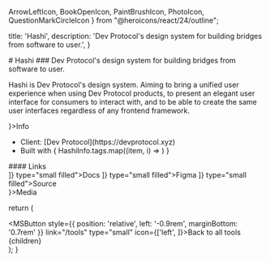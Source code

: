 
  ArrowLeftIcon,
  BookOpenIcon,
  PaintBrushIcon,
  PhotoIcon,
  QuestionMarkCircleIcon
} from "@heroicons/react/24/outline";

  title: 'Hashi',
  description: 'Dev Protocol\'s design system for building bridges from software to user.',
}


<MSAnimatedSection>
  # Hashi
</MSAnimatedSection>
<MSAnimatedSection delay={0.3}>
  ### Dev Protocol's design system for building bridges from software to user.
</MSAnimatedSection>

<MSAnimatedSection delay={0.4}>
  <div className="w-full h-full max-h-md r-lg my-md" style={{ overflow: 'hidden'}}>
    <PreviewImage src="/img/hashi/hashi-cover.webp" alt="Hashi's cover image." />
  </div>

  Hashi is Dev Protocol's design system. Aiming to bring a unified user experience when using Dev Protocol products, to present an elegant user interface for consumers to interact with, and to be able to create the same user interfaces regardless of any frontend framework.
</MSAnimatedSection>

<MSAnimatedSection className="grid cols-1 @large:cols-3 gap-md mt-4xl">
  <MSAnimatedSection>
    <MSTitleBar style={{ justifyContent: 'center' }} icon={<QuestionMarkCircleIcon />}>Info</MSTitleBar>
    <div className="w-full start-1 end-1 fill-surface-400 ink-surface-ink p-lg r-md raise-low mt-md" style={{ height: 'max-content' }}>
      <ul className="ms-list mb-md">
        <li className="ms-list__item">Client: [Dev Protocol](https://devprotocol.xyz)</li>
        <li className="ms-list__item">Built with { HashiInfo.tags.map((item, i) => <MSTag key={ i } label={ item }/>) }</li>
      </ul>
      #### Links
      <div className="flex flow-row flow-nowrap jc-start gap-sm mt-sm">
        <MSButton link={HashiInfo.links['docs']} icon={['left', <BookOpenIcon />]} type="small filled">Docs</MSButton>
        <MSButton link={HashiInfo.links['figma']} icon={['left', <PaintBrushIcon />]} type="small filled">Figma</MSButton>
        <MSButton link={HashiInfo.links['src']} icon={['left', <SiGithub />]} type="small filled">Source</MSButton>
      </div>
    </div>
  </MSAnimatedSection>
  <MSAnimatedSection delay={0.3} className="start-1 end-1 @large:start-2 @large:end-4">
    <MSTitleBar style={{ justifyContent: 'center' }} icon={<PhotoIcon />}>Media</MSTitleBar>
    <div className="w-full grid cols-1 gap-md mt-md">
      <PreviewImage src="/img/hashi.webp" alt="A screen capture of Hashi's website" />
      <PreviewImage src="/img/hashi/hashi-cover--dark.webp" alt="Hashi's cover image but in dark mode." />
    </div>
  </MSAnimatedSection>
</MSAnimatedSection>

  return (
    <DefaultLayout title={metadata.title} description={metadata.description} previewImage="/img/hashi/hashi-cover.webp">
      <section className="py-4xl">
        <MSButton style={{ position: 'relative', left: '-0.9rem', marginBottom: '0.7rem' }} link="/tools" type="small" icon={['left', <ArrowLeftIcon />]}>Back to all tools</MSButton>
        {children}
      </section>
    </DefaultLayout>
  );
}